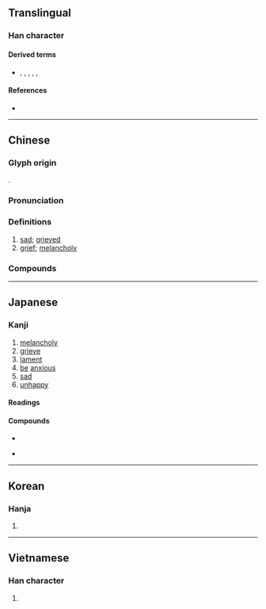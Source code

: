 {{also|忧}}
{{character info/new}}
==Translingual==

===Han character===
{{Han char|rn=61|rad=心|as=11|sn=15|four=10247|canj=MBPHE|ids=⿳⿻𦣻冖心夊}}

====Derived terms====
* {{l|mul|優}}, {{l|mul|櫌}}, {{l|mul|擾}}, {{l|mul|鄾}}, {{l|mul|瀀}}, {{l|mul|嚘}}

====References====
* {{Han ref|kx=0401.260|dkj=11170|dj=0741.130|hdz=42341.140|uh=6182|ud=24962|bh=BC7E|bd=48254}}

----

==Chinese==
{{zh-forms|s=忧|alt=㥑}}

===Glyph origin===
{{Han etym}}
{{Han compound|𢝊|夊|c1=p|c2=s|ls=psc}}.

===Pronunciation===
{{zh-pron
|m=yōu
|m-s=
|c=jau1
|c-t=
|g=
|h=pfs=
|j=
|mb=iú
|md=
|mn=iu
|mn-t=iu1
|w=
|x=
|mc=y
|oc=y
|ma=
|cat=a,n
}}

===Definitions===
{{zh-hanzi}}

# [[sad]]; [[grieved]]
# [[grief]]; [[melancholy]]

===Compounds===
{{zh-der|憂色|帶憂|伯道之憂|憂喜參半|憂悒|憂悶|丁父憂|堪憂|心腹之憂|憂心如焚|憂公忘私|憂傷|內憂|丁母憂|憂民|憂喜交集|憂心如惔|憂憶|憂愁|先憂後樂|主憂臣辱|憂尋|憂鬱症|憂鬱|憂虞|憂葵|憂疑|憂煩|憂煎|憂民憂國|憂懼|憂慮|憂愁夫人|憂惙|憂患意識|憂思|憂心悄悄|憂心如酲|憂心如薰|憂心如擣|憂形於色|憂國憂民|憂國憂時|憂國愛民|憂國恤民|憂國忘身|憂國忘私|憂國忘家|憂國如家|憂國|憂公無私|悲憂|忽喜忽憂|忘憂草|忘憂|憂戚|憂心忡忡|幽憂|憂公如家|憂憤|性命之憂|分憂解勞|憂心如醉|恐憂|不憂|寫憂|寅憂夕惕|憂闕|宵旰憂勞|安枕無憂|憂深思遠|憂心若醉|嫠緯之憂|嫠憂宗周|埋憂|憂惱|思深憂遠|居憂|內顧之憂|憂能傷人|忘憂物|國憂|報憂|憂國哀民|同憂相救|憂心|受怕擔憂|丁憂|分憂共患|憂勞|後顧之憂|憂患|備嘗憂患|內憂外患|宅憂|分憂|懷憂|殷憂|懷憂喪志|殷憂啟聖|破鏡之憂|排難解憂|無慮無憂|擔隔夜憂|抗憂鬱藥|滿腹憂愁|癙憂|擔憂|積憂成疾|杞憂|疇咨之憂|死無遺憂|樂而忘憂|沉憂|杞人憂天|無憂無慮|湛憂|消憂|樂以忘憂|杞人之憂|杞國憂天|百憂|覆餗之憂|肘腋之憂|采薪之憂|魯女憂葵|隱憂|飽經憂患|高枕無憂|面有憂色|軫憂|與民同憂|解難排憂|轉憂成喜|近憂|轉憂為喜|負薪之憂|面帶憂容|解憂|高枕勿憂|耽憂}}

----

==Japanese==

===Kanji===
{{ja-kanji|grade=c|rs=心11}}

# [[melancholy]]
# [[grieve]]
# [[lament]]
# [[be]] [[anxious]]
# [[sad]]
# [[unhappy]]

====Readings====
{{ja-readings
|goon=う
|kanon=ゆう<いう
|kun=う-い, うれ-い, うれ-える, う-き, ゆ
}}

====Compounds====
{{top4}}
* {{ja-r|憂鬱|ゆううつ}}
{{mid4}}
* {{ja-r|憂慮|ゆうりょ}}
{{mid4}}
{{mid4}}
{{bottom}}

----

==Korean==

===Hanja===
{{ko-hanja|hangeul=[[우]]|eumhun=|rv=u|mr=u|y=wu}}

# {{defn|lang=ko|sort=心11}}

----

==Vietnamese==

===Han character===
{{vi-hantu|[[ưu]], [[âu]]|rs=心11}}

# {{defn|lang=vi|sort=心11}}